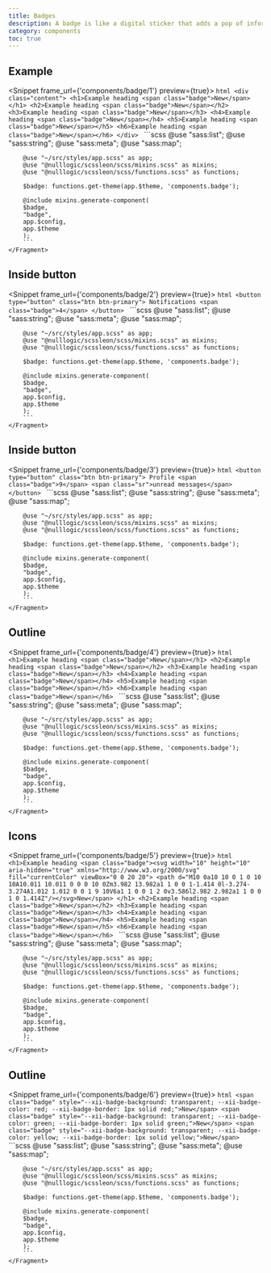 ```yaml
---
title: Badges
description: A badge is like a digital sticker that adds a pop of information to your website. It's a tiny, yet mighty element that can display a variety of things, from a simple number to a status indicator. With a badge, you can easily highlight important details and make your website more engaging and informative.
category: components
toc: true
---
```


## Example
<Snippet frame_url={'components/badge/1'} preview={true}>
    <Fragment slot="html">
        ```html
        <div class="content">
            <h1>Example heading <span class="badge">New</span></h1>
            <h2>Example heading <span class="badge">New</span></h2>
            <h3>Example heading <span class="badge">New</span></h3>
            <h4>Example heading <span class="badge">New</span></h4>
            <h5>Example heading <span class="badge">New</span></h5>
            <h6>Example heading <span class="badge">New</span></h6>
        </div>
        ```
    </Fragment>
    <Fragment slot="scss">
        ```scss
        @use "sass:list";
        @use "sass:string";
        @use "sass:meta";
        @use "sass:map";

        @use "~/src/styles/app.scss" as app;
        @use "@nulllogic/scssleon/scss/mixins.scss" as mixins;
        @use "@nulllogic/scssleon/scss/functions.scss" as functions;

        $badge: functions.get-theme(app.$theme, 'components.badge');

        @include mixins.generate-component(
        $badge,
        "badge",
        app.$config,
        app.$theme
        );
        ```
    </Fragment>
</Snippet>

## Inside button
<Snippet frame_url={'components/badge/2'} preview={true}>
    <Fragment slot="html">
        ```html
        <button type="button" class="btn btn-primary">
            Notifications <span class="badge">4</span>
        </button>
        ```
    </Fragment>
    <Fragment slot="scss">
        ```scss
        @use "sass:list";
        @use "sass:string";
        @use "sass:meta";
        @use "sass:map";

        @use "~/src/styles/app.scss" as app;
        @use "@nulllogic/scssleon/scss/mixins.scss" as mixins;
        @use "@nulllogic/scssleon/scss/functions.scss" as functions;

        $badge: functions.get-theme(app.$theme, 'components.badge');

        @include mixins.generate-component(
        $badge,
        "badge",
        app.$config,
        app.$theme
        );
        ```
    </Fragment>
</Snippet>

## Inside button
<Snippet frame_url={'components/badge/3'} preview={true}>
    <Fragment slot="html">
        ```html
        <button type="button" class="btn btn-primary">
            Profile <span class="badge">9</span>
            <span class="sr">unread messages</span>
        </button>
        ```
    </Fragment>
    <Fragment slot="scss">
        ```scss
        @use "sass:list";
        @use "sass:string";
        @use "sass:meta";
        @use "sass:map";

        @use "~/src/styles/app.scss" as app;
        @use "@nulllogic/scssleon/scss/mixins.scss" as mixins;
        @use "@nulllogic/scssleon/scss/functions.scss" as functions;

        $badge: functions.get-theme(app.$theme, 'components.badge');

        @include mixins.generate-component(
        $badge,
        "badge",
        app.$config,
        app.$theme
        );
        ```
    </Fragment>
</Snippet>

## Outline
<Snippet frame_url={'components/badge/4'} preview={true}>
    <Fragment slot="html">
        ```html
        <h1>Example heading <span class="badge">New</span></h1>
        <h2>Example heading <span class="badge">New</span></h2>
        <h3>Example heading <span class="badge">New</span></h3>
        <h4>Example heading <span class="badge">New</span></h4>
        <h5>Example heading <span class="badge">New</span></h5>
        <h6>Example heading <span class="badge">New</span></h6>
        ```
    </Fragment>
    <Fragment slot="scss">
        ```scss
        @use "sass:list";
        @use "sass:string";
        @use "sass:meta";
        @use "sass:map";

        @use "~/src/styles/app.scss" as app;
        @use "@nulllogic/scssleon/scss/mixins.scss" as mixins;
        @use "@nulllogic/scssleon/scss/functions.scss" as functions;

        $badge: functions.get-theme(app.$theme, 'components.badge');

        @include mixins.generate-component(
        $badge,
        "badge",
        app.$config,
        app.$theme
        );
        ```
    </Fragment>
</Snippet>

## Icons
<Snippet frame_url={'components/badge/5'} preview={true}>
    <Fragment slot="html">
        ```html
        <h1>Example heading <span class="badge"><svg width="10" height="10" aria-hidden="true"
                                                     xmlns="http://www.w3.org/2000/svg" fill="currentColor"
                                                     viewBox="0 0 20 20">
                <path
                    d="M10 0a10 10 0 1 0 10 10A10.011 10.011 0 0 0 10 0Zm3.982 13.982a1 1 0 0 1-1.414 0l-3.274-3.274A1.012 1.012 0 0 1 9 10V6a1 1 0 0 1 2 0v3.586l2.982 2.982a1 1 0 0 1 0 1.414Z"/></svg>New</span>
        </h1>
        <h2>Example heading <span class="badge">New</span></h2>
        <h3>Example heading <span class="badge">New</span></h3>
        <h4>Example heading <span class="badge">New</span></h4>
        <h5>Example heading <span class="badge">New</span></h5>
        <h6>Example heading <span class="badge">New</span></h6>
        ```
    </Fragment>
    <Fragment slot="scss">
        ```scss
        @use "sass:list";
        @use "sass:string";
        @use "sass:meta";
        @use "sass:map";

        @use "~/src/styles/app.scss" as app;
        @use "@nulllogic/scssleon/scss/mixins.scss" as mixins;
        @use "@nulllogic/scssleon/scss/functions.scss" as functions;

        $badge: functions.get-theme(app.$theme, 'components.badge');

        @include mixins.generate-component(
        $badge,
        "badge",
        app.$config,
        app.$theme
        );
        ```
    </Fragment>
</Snippet>

## Outline
<Snippet frame_url={'components/badge/6'} preview={true}>
    <Fragment slot="html">
        ```html
        <span class="badge"
              style="--xii-badge-background: transparent; --xii-badge-color: red; --xii-badge-border: 1px solid red;">New</span>
        <span class="badge"
              style="--xii-badge-background: transparent; --xii-badge-color: green; --xii-badge-border: 1px solid green;">New</span>
        <span class="badge"
              style="--xii-badge-background: transparent; --xii-badge-color: yellow; --xii-badge-border: 1px solid yellow;">New</span>
        ```
    </Fragment>
    <Fragment slot="scss">
        ```scss
        @use "sass:list";
        @use "sass:string";
        @use "sass:meta";
        @use "sass:map";

        @use "~/src/styles/app.scss" as app;
        @use "@nulllogic/scssleon/scss/mixins.scss" as mixins;
        @use "@nulllogic/scssleon/scss/functions.scss" as functions;

        $badge: functions.get-theme(app.$theme, 'components.badge');

        @include mixins.generate-component(
        $badge,
        "badge",
        app.$config,
        app.$theme
        );
        ```
    </Fragment>
</Snippet>